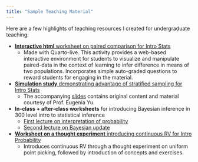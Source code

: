 ```yaml
---
title: "Sample Teaching Material"
---
```


Here are a few highlights of teaching resources I created for undergraduate teaching:

* [**Interactive html** worksheet on paired comparison for Intro Stats](https://vmeng-stats.quarto.pub/chapter-20---comparing-means-using-paired-data/)
  * Made with Quarto-live. This activity provides a web-based interactive environment for students to visualize and manipulate paired-data in the context of learning to infer difference in means of two populations. Incorporates simple auto-graded questions to reward students for engaging in the material.
  
* [**Simulation study** demonstrating advantage of stratified sampling for Intro Stats](media/chapter9.demo.html)
  * The accompanying [slides](media/chapter09.slides-2.html) contains original content and material courtesy of Prof. Eugenia Yu.
  
* **In-class + after-class worksheets** for introducing Bayesian inference in 300 level intro to statistical inference 
  * [First lecture on interpretation of probability](stat305-lecture-L6.1.pdf)  
  * [Second lecture on Bayesian update](stat305-lecture-L6.1.pdf)  
  
* [**Worksheet on a thought experiment** introducing continuous RV for Intro Probability](media/module-6-worksheet1-2023w2.pdf)
  * Introduces continuous RV through a thought experiment on uniform point picking, followed by introduction of concepts and exercises.

  
  
